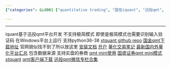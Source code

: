 ```yaml
---
{"categories": &id001 ["quantitative trading", "国信iquant", "迅投qmt", "XtQuant", "GitHub", "qmt mini mode", "国盛证券"], "category": "Quantitative Trading Platforms", "date": "2022-11-05 06:29:42", "description": "This blog post provides a collection of links and information about the 国信iquant quantitative trading platform, built upon the 迅投qmt platform. It offers resources for downloading and installing the platform, as well as guidance on using its mini mode in 国盛证券. The author also mentions XtQuant's GitHub repository and other related platforms.", "tags": *id001, "title": "国信iquant平台分析"}

---
```


------
iquant基于迅投qmt平台开发 不支持极简模式 即使是极简模式也需要识别输入验证码 在Windows平台上运行 支持python36-38
[xtquant github repo](https://github.com/ai4trade/XtQuant)
[国金qmt下载地址](https://download.gjzq.com.cn/gjty/gjzqqmt.rar) 官网貌似找不到了所以放这里 [安装文档](https://max.book118.com/html/2022/0728/7145161103004146.shtm) [开户](http://30daydo.com/article/44339)
[量化交易笔记](https://alg-trade.com/)
[最新国内外量化平台汇总](https://alg-trade.com/2022/10/07/%E6%9C%80%E6%96%B0%E5%9B%BD%E5%86%85%E5%A4%96%E9%87%8F%E5%8C%96%E5%B9%B3%E5%8F%B0%E6%B1%87%E6%80%BB/) 包含数据来源 支持实盘的券商
[qmt mini使用](https://www.imooc.com/article/328721)
[国盛证券qmt mini模式 xtquant](http://30daydo.com/article/44496) [qmt客户端下载](https://www.gszq.com/download)
[迅投qmt微信专栏合集](https://mp.weixin.qq.com/mp/appmsgalbum?__biz=Mzg3ODcyNzc5MA==&action=getalbum&album_id=2459911668907491328&scene=173&from_msgid=2247483667&from_itemidx=1&count=3&nolastread=1#wechat_redirect)
